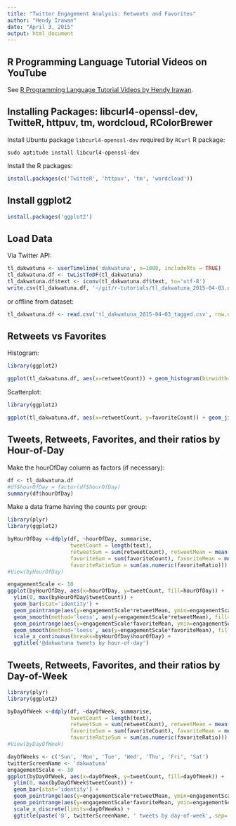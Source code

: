 ```yaml
---
title: "Twitter Engagement Analysis: Retweets and Favorites"
author: "Hendy Irawan"
date: "April 3, 2015"
output: html_document
---
```


## R Programming Language Tutorial Videos on YouTube

See [R Programming Language Tutorial Videos by Hendy Irawan](https://www.youtube.com/playlist?list=PLKF12aQHzSaN6i1mz2a1Sg2DIKsXHlVmE).

## Installing Packages: libcurl4-openssl-dev, TwitteR, httpuv, tm, wordcloud, RColorBrewer

Install Ubuntu package `libcurl4-openssl-dev` required by `RCurl` R package:

```
sudo aptitude install libcurl4-openssl-dev
```

Install the R packages:

```r
install.packages(c('TwitteR', 'httpuv', 'tm', 'wordcloud'))
```

## Install ggplot2

```r
install.packages('ggplot2')
```

## Load Data

Via Twitter API:

```r
tl_dakwatuna <- userTimeline('dakwatuna', n=1000, includeRts = TRUE)
tl_dakwatuna.df <- twListToDF(tl_dakwatuna)
tl_dakwatuna.df$text <- iconv(tl_dakwatuna.df$text, to='utf-8')
write.csv(tl_dakwatuna.df, '~/git/r-tutorials/tl_dakwatuna_2015-04-03.csv')
```

or offline from dataset:

```r
tl_dakwatuna.df <- read.csv('tl_dakwatuna_2015-04-03_tagged.csv', row.names=1)
```

## Retweets vs Favorites

Histogram:

```r
library(ggplot2)

ggplot(tl_dakwatuna.df, aes(x=retweetCount)) + geom_histogram(binwidth=0.1, fill='green') + geom_smooth(stat='bin', binwidth=0.1, colour='darkgreen') + geom_histogram(aes(x=favoriteCount), fill='blue', binwidth=0.1, alpha=0.5) + scale_x_log10() + ggtitle('@dakwatuna engagement')
```

Scatterplot:

```r
library(ggplot2)

ggplot(tl_dakwatuna.df, aes(x=retweetCount, y=favoriteCount)) + geom_jitter() + scale_x_log10() + scale_y_log10() + ggtitle('@dakwatuna retweets vs favorites')
```

## Tweets, Retweets, Favorites, and their ratios by Hour-of-Day

Make the hourOfDay column as factors (if necessary):

```r
df <- tl_dakwatuna.df
#df$hourOfDay = factor(df$hourOfDay)
summary(df$hourOfDay)
```

Make a data frame having the counts per group:

```r
library(plyr)
library(ggplot2)

byHourOfDay <-ddply(df, ~hourOfDay, summarise,
                    tweetCount = length(text),
                    retweetSum = sum(retweetCount), retweetMean = mean(retweetCount), retweetSd = sd(retweetCount), retweetMax = max(retweetCount),
                    favoriteSum = sum(favoriteCount), favoriteMean = mean(favoriteCount), favoriteSd = sd(favoriteCount), favoriteMax = max(favoriteCount),
                    favoriteRatioSum = sum(as.numeric(favoriteRatio)))
#View(byHourOfDay)

engagementScale <- 10
ggplot(byHourOfDay, aes(x=hourOfDay, y=tweetCount, fill=hourOfDay)) + 
  ylim(0, max(byHourOfDay$tweetCount)) +
  geom_bar(stat='identity') + 
  geom_pointrange(aes(y=engagementScale*retweetMean, ymin=engagementScale*pmax(retweetMean-retweetSd, 0), ymax=engagementScale*(retweetMean+retweetSd), size=favoriteRatioSum), color='green') +
  geom_smooth(method='loess', aes(y=engagementScale*retweetMean), fill='green', color='green') +
  geom_pointrange(aes(y=engagementScale*favoriteMean, ymin=engagementScale*pmax(favoriteMean-favoriteSd, 0), ymax=engagementScale*(favoriteMean+favoriteSd)), size=1, stat='identity', color='orange') +
  geom_smooth(method='loess', aes(y=engagementScale*favoriteMean), fill='orange', color='orange') +
  scale_x_continuous(breaks=byHourOfDay$hourOfDay) +
  ggtitle('@dakwatuna tweets by hour-of-day')
```

## Tweets, Retweets, Favorites, and their ratios by Day-of-Week

```r
library(plyr)
library(ggplot2)

byDayOfWeek <-ddply(df, ~dayOfWeek, summarise,
                    tweetCount = length(text),
                    retweetSum = sum(retweetCount), retweetMean = mean(retweetCount), retweetSd = sd(retweetCount), retweetMax = max(retweetCount),
                    favoriteSum = sum(favoriteCount), favoriteMean = mean(favoriteCount), favoriteSd = sd(favoriteCount), favoriteMax = max(favoriteCount),
                    favoriteRatioSum = sum(as.numeric(favoriteRatio)))
#View(byDayOfWeek)

dayOfWeeks <- c('Sun', 'Mon', 'Tue', 'Wed', 'Thu', 'Fri', 'Sat')
twitterScreenName <- 'dakwatuna'
engagementScale <- 10
ggplot(byDayOfWeek, aes(x=dayOfWeek, y=tweetCount, fill=dayOfWeek)) + 
  ylim(0, max(byDayOfWeek$tweetCount)) +
  geom_bar(stat='identity') + 
  geom_pointrange(aes(y=engagementScale*retweetMean, ymin=engagementScale*pmax(retweetMean-retweetSd, 0), ymax=engagementScale*(retweetMean+retweetSd), size=favoriteRatioSum), color='green') +
  geom_pointrange(aes(y=engagementScale*favoriteMean, ymin=engagementScale*pmax(favoriteMean-favoriteSd, 0), ymax=engagementScale*(favoriteMean+favoriteSd)), size=1, stat='identity', color='orange') +
  scale_x_discrete(limits=dayOfWeeks) +
  ggtitle(paste('@', twitterScreenName, ' tweets by day-of-week', sep=''))
```
